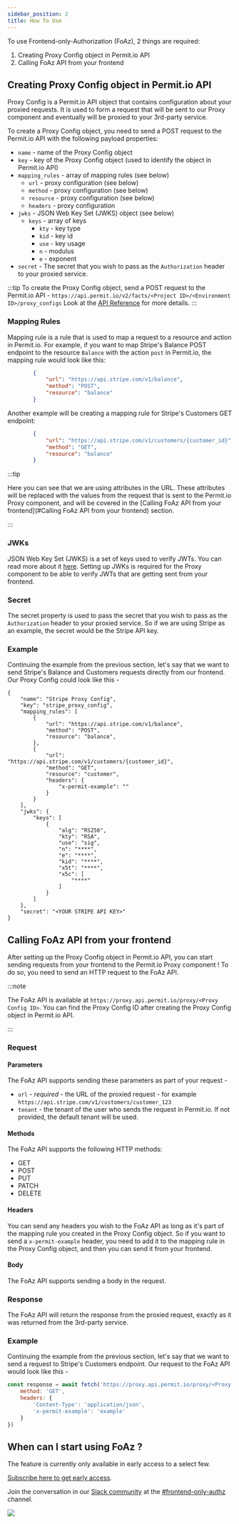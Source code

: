 ```yaml
---
sidebar_position: 2
title: How To Use
---
```


To use Frontend-only-Authorization (FoAz), 2 things are required:

  1. Creating Proxy Config object in Permit.io API
  2. Calling FoAz API from your frontend

## Creating Proxy Config object in Permit.io API

Proxy Config is a Permit.io API object that contains configuration about your proxied requests.
It is used to form a request that will be sent to our Proxy component and eventually will be proxied to your 3rd-party service.

To create a Proxy Config object, you need to send a POST request to the Permit.io API with the following payload properties:

- `name` - name of the Proxy Config object
- `key` - key of the Proxy Config object (used to identify the object in Permit.io API)
- `mapping_rules` - array of mapping rules (see below)
    - `url` - proxy configuration (see below)
    - `method` - proxy configuration (see below)
    - `resource` - proxy configuration (see below)
    - `headers` - proxy configuration
- `jwks` - JSON Web Key Set (JWKS) object (see below)
    - `keys` - array of keys
        - `kty` - key type
        - `kid` - key id
        - `use` - key usage
        - `n` - modulus
        - `e` - exponent
- `secret` - The secret that you wish to pass as the `Authorization` header to your proxied service.

:::tip
To create the Proxy Config object, send a POST request to the Permit.io API -
`https://api.permit.io/v2/facts/<Project ID>/<Environment ID>/proxy_configs`
Look at the [API Reference](https://api.permit.io/v2/redoc) for more details.
:::

### Mapping Rules
Mapping rule is a rule that is used to map a request to a resource and action in Permit.io.
For example, if you want to map Stripe's Balance POST endpoint to the resource `Balance` with the action `post` in Permit.io, the mapping rule would look like this:

```json
        {
            "url": "https://api.stripe.com/v1/balance",
            "method": "POST",
            "resource": "balance"
        }
```

Another example will be creating a mapping rule for Stripe's Customers GET endpoint:
```json
        {
            "url": "https://api.stripe.com/v1/customers/{customer_id}",
            "method": "GET",
            "resource": "balance"
        }
```
:::tip

Here you can see that we are using attributes in the URL.
These attributes will be replaced with the values from the request that is sent to the Permit.io Proxy component, and will be covered in the [Calling FoAz API from your frontend](#Calling FoAz API from your frontend) section.

:::

### JWKs
JSON Web Key Set (JWKS) is a set of keys used to verify JWTs.
You can read more about it [here](https://auth0.com/docs/tokens/concepts/jwks).
Setting up JWKs is required for the Proxy component to be able to verify JWTs that are getting sent from your frontend.

### Secret
The secret property is used to pass the secret that you wish to pass as the `Authorization` header to your proxied service.
So if we are using Stripe as an example, the secret would be the Stripe API key.

### Example
Continuing the example from the previous section, let's say that we want to send Stripe's Balance and Customers requests directly from our frontend.
Our Proxy Config could look like this -
```
{
    "name": "Stripe Proxy Config",
    "key": "stripe_proxy_config",
    "mapping_rules": [
        {
            "url": "https://api.stripe.com/v1/balance",
            "method": "POST",
            "resource": "balance",
        },
        {
            "url": "https://api.stripe.com/v1/customers/{customer_id}",
            "method": "GET",
            "resource": "customer",
            "headers": {
                "x-permit-example": ""
            }
        }
    ],
    "jwks": {
        "keys": [
            {
                "alg": "RS256",
                "kty": "RSA",
                "use": "sig",
                "n": "****",
                "e": "****",
                "kid": "****",
                "x5t": "****",
                "x5c": [
                    "****"
                ]
            }
        ]
    },
    "secret": "<YOUR STRIPE API KEY>"
}
```


## Calling FoAz API from your frontend
After setting up the Proxy Config object in Permit.io API, you can start sending requests from your frontend to the Permit.io Proxy component !
To do so, you need to send an HTTP request to the FoAz API.

:::note

The FoAz API is available at `https://proxy.api.permit.io/proxy/<Proxy Config ID>`.
You can find the Proxy Config ID after creating the Proxy Config object in Permit.io API.

:::

### Request
#### Parameters
The FoAz API supports sending these parameters as part of your request -

- `url` - *required* - the URL of the proxied request - for example `https://api.stripe.com/v1/customers/customer_123`
- `tenant` - the tenant of the user who sends the request in Permit.io. If not provided, the default tenant will be used.
#### Methods
The FoAz API supports the following HTTP methods:

  - GET
  - POST
  - PUT
  - PATCH
  - DELETE

#### Headers
You can send any headers you wish to the FoAz API as long as it's part of the mapping rule you created in the Proxy Config object.
So if you want to send a `x-permit-example` header, you need to add it to the mapping rule in the Proxy Config object, and then you can send it from your frontend.

#### Body
The FoAz API supports sending a body in the request.

### Response
The FoAz API will return the response from the proxied request, exactly as it was returned from the 3rd-party service.


### Example
Continuing the example from the previous section, let's say that we want to send a request to Stripe's Customers endpoint.
Our request to the FoAz API would look like this -

```js
const response = await fetch('https://proxy.api.permit.io/proxy/<Proxy Config ID>?url=https://api.stripe.com/v1/customers/customer_123', {
    method: 'GET',
    headers: {
        'Content-Type': 'application/json',
        'x-permit-example': 'example'
    }
})
```

## When can I start using FoAz ?

The feature is currently only available in early access to a select few.

[Subscribe here to get early access](https://hello.permit.io/foaz-ea).

Join the conversation in our [ Slack community](https://io.permit.io/join_community) at the [#frontend-only-authz](https://permit-io.slack.com/archives/C04U83ZABRD) channel.

[![](https://camo.githubusercontent.com/77726b9422833db0515171ce5ecc6458ce1877d29ad5785c6fb531805c5e8f13/68747470733a2f2f692e6962622e636f2f777a724748514c2f47726f75702d3734392e706e67)](https://io.permit.io/join_community)
